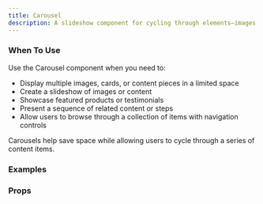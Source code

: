 ```yaml
---
title: Carousel
description: A slideshow component for cycling through elements—images or slides of text.
---
```


### When To Use

Use the Carousel component when you need to:

- Display multiple images, cards, or content pieces in a limited space
- Create a slideshow of images or content
- Showcase featured products or testimonials
- Present a sequence of related content or steps
- Allow users to browse through a collection of items with navigation controls

Carousels help save space while allowing users to cycle through a series of content items.

### Examples
<Preview
  lang="jsx"
  file="/carousel/__demo__/basic"
  title="Basic"
/>

<Preview
  lang="jsx"
  file="/carousel/__demo__/autoplay"
  title="Autoplay"
/>

<Preview
  lang="jsx"
  file="/carousel/__demo__/pagination"
  title="With Pagination"
/>

<Preview
  lang="jsx"
  file="/carousel/__demo__/custom"
  title="Custom"
/>

### Props
<AutoTypeTable path="./components/ui/carousel.tsx" name="Carousel" />
<AutoTypeTable path="./components/ui/carousel.tsx" name="CarouselContent" />
<AutoTypeTable path="./components/ui/carousel.tsx" name="CarouselItem" />
<AutoTypeTable path="./components/ui/carousel.tsx" name="CarouselPrevious" />
<AutoTypeTable path="./components/ui/carousel.tsx" name="CarouselNext" />
<AutoTypeTable path="./components/ui/carousel.tsx" name="CarouselIndicators" /> 